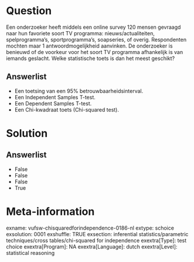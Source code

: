 Question
========
Een onderzoeker heeft middels een online survey 120 mensen gevraagd naar
hun favoriete soort TV programma: nieuws/actualiteiten, spelprogramma’s,
sportprogramma’s, soapseries, of overig. Respondenten mochten maar 1
antwoordmogelijkheid aanvinken. De onderzoeker is benieuwd of de
voorkeur voor het soort TV programma afhankelijk is van iemands
geslacht. Welke statistische toets is dan het meest geschikt?

Answerlist
----------
* Een toetsing van een 95% betrouwbaarheidsinterval.
* Een Independent Samples T-test.
* Een Dependent Samples T-test.
* Een Chi-kwadraat toets (Chi-squared test).

Solution
========










Answerlist
----------
* False
* False
* False
* True

Meta-information
================
exname: vufsw-chisquaredforindependence-0186-nl
extype: schoice
exsolution: 0001
exshuffle: TRUE
exsection: inferential statistics/parametric techniques/cross tables/chi-squared for independence
exextra[Type]: test choice
exextra[Program]: NA
exextra[Language]: dutch
exextra[Level]: statistical reasoning

